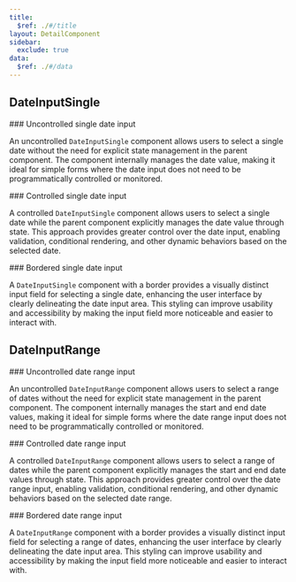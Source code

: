 ```yaml
---
title:
  $ref: ./#/title
layout: DetailComponent
sidebar:
  exclude: true
data:
  $ref: ./#/data
---
```


## DateInputSingle

<LivePreviewControls>

<LivePreview componentName="date-input" exampleName="Single">
### Uncontrolled single date input

An uncontrolled `DateInputSingle` component allows users to select a single date without the need for explicit state management in the parent component. The component internally manages the date value, making it ideal for simple forms where the date input does not need to be programmatically controlled or monitored.

</LivePreview>

<LivePreview componentName="date-input" displayName="Single controlled" exampleName="SingleControlled">
### Controlled single date input

A controlled `DateInputSingle` component allows users to select a single date while the parent component explicitly manages the date value through state. This approach provides greater control over the date input, enabling validation, conditional rendering, and other dynamic behaviors based on the selected date.

</LivePreview>

<LivePreview componentName="date-input" displayName="Bordered single date" exampleName="SingleBordered">
### Bordered single date input

A `DateInputSingle` component with a border provides a visually distinct input field for selecting a single date, enhancing the user interface by clearly delineating the date input area. This styling can improve usability and accessibility by making the input field more noticeable and easier to interact with.

</LivePreview>

</LivePreviewControls>

## DateInputRange

<LivePreviewControls>

<LivePreview componentName="date-input" exampleName="Range">
### Uncontrolled date range input

An uncontrolled `DateInputRange` component allows users to select a range of dates without the need for explicit state management in the parent component. The component internally manages the start and end date values, making it ideal for simple forms where the date range input does not need to be programmatically controlled or monitored.

</LivePreview>

<LivePreview componentName="date-input" displayName="Range controlled" exampleName="RangeControlled">
### Controlled date range input

A controlled `DateInputRange` component allows users to select a range of dates while the parent component explicitly manages the start and end date values through state. This approach provides greater control over the date range input, enabling validation, conditional rendering, and other dynamic behaviors based on the selected date range.

</LivePreview>

<LivePreview componentName="date-input" displayName="Bordered date range" exampleName="RangeBordered">
### Bordered date range input

A `DateInputRange` component with a border provides a visually distinct input field for selecting a range of dates, enhancing the user interface by clearly delineating the date input area. This styling can improve usability and accessibility by making the input field more noticeable and easier to interact with.

</LivePreview>

</LivePreviewControls>
